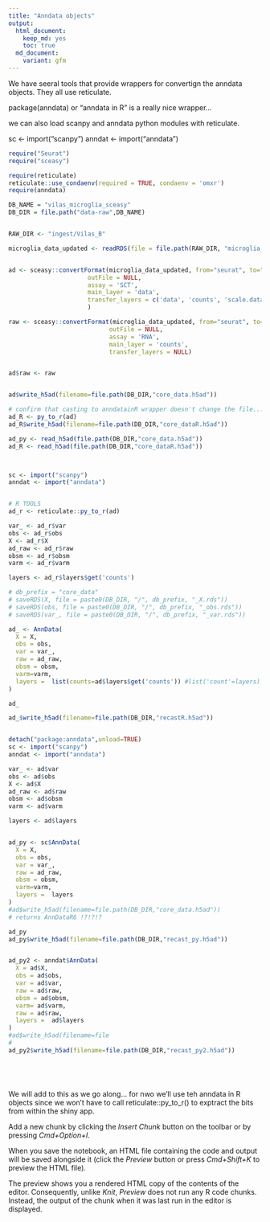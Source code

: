 ```yaml
---
title: "Anndata objects"
output:
  html_document: 
    keep_md: yes
    toc: true
  md_document:
    variant: gfm
---
```


We have seeral tools that provide wrappers for convertign the anndata objects.  They all use reticulate.

package(anndata) or "anndata in R" is a really nice wrapper...

we can also load scanpy and anndata python modules with reticulate.

sc <- import("scanpy")
anndat <- import("anndata")


```r
require("Seurat")
require("sceasy")

require(reticulate)
reticulate::use_condaenv(required = TRUE, condaenv = 'omxr')
require(anndata)

DB_NAME = "vilas_microglia_sceasy"
DB_DIR = file.path("data-raw",DB_NAME)


RAW_DIR <- "ingest/Vilas_B"

microglia_data_updated <- readRDS(file = file.path(RAW_DIR, "microglia_data_seu_new.rds"))


ad <- sceasy::convertFormat(microglia_data_updated, from="seurat", to="anndata",
                      outFile = NULL,
                      assay = 'SCT',
                      main_layer = 'data',
                      transfer_layers = c('data', 'counts', 'scale.data')
                      )

raw <- sceasy::convertFormat(microglia_data_updated, from="seurat", to="anndata",
                            outFile = NULL,
                            assay = 'RNA',
                            main_layer = 'counts',
                            transfer_layers = NULL)


ad$raw <- raw


ad$write_h5ad(filename=file.path(DB_DIR,"core_data.h5ad"))

# confirm that casting to anndatainR wrapper doesn't change the file....
ad_R <- py_to_r(ad)
ad_R$write_h5ad(filename=file.path(DB_DIR,"core_dataR.h5ad"))

ad_py <- read_h5ad(file.path(DB_DIR,"core_data.h5ad"))
ad_R <- read_h5ad(file.path(DB_DIR,"core_dataR.h5ad"))



sc <- import("scanpy")
anndat <- import("anndata")


# R TOOLS
ad_r <- reticulate::py_to_r(ad)

var_ <- ad_r$var
obs <- ad_r$obs
X <- ad_r$X
ad_raw <- ad_r$raw
obsm <- ad_r$obsm
varm <- ad_r$varm

layers <- ad_r$layers$get('counts')

# db_prefix = "core_data"
# saveRDS(X, file = paste0(DB_DIR, "/", db_prefix, "_X.rds"))
# saveRDS(obs, file = paste0(DB_DIR, "/", db_prefix, "_obs.rds"))
# saveRDS(var_, file = paste0(DB_DIR, "/", db_prefix, "_var.rds"))

ad_ <- AnnData(
  X = X,
  obs = obs,
  var = var_,
  raw = ad_raw,
  obsm = obsm,
  varm=varm,
  layers =  list(counts=ad$layers$get('counts')) #list('count'=layers)
)

ad_

ad_$write_h5ad(filename=file.path(DB_DIR,"recastR.h5ad"))


detach("package:anndata",unload=TRUE)
sc <- import("scanpy")
anndat <- import("anndata")

var_ <- ad$var
obs <- ad$obs
X <- ad$X
ad_raw <- ad$raw
obsm <- ad$obsm
varm <- ad$varm

layers <- ad$layers


ad_py <- sc$AnnData(
  X = X,
  obs = obs,
  var = var_,
  raw = ad_raw,
  obsm = obsm,
  varm=varm,
  layers =  layers
)
#ad$write_h5ad(filename=file.path(DB_DIR,"core_data.h5ad"))
# returns AnnDataR6 !?!?!?

ad_py
ad_py$write_h5ad(filename=file.path(DB_DIR,"recast_py.h5ad"))


ad_py2 <- anndat$AnnData(
  X = ad$X,
  obs = ad$obs,
  var = ad$var,
  raw = ad$raw,
  obsm = ad$obsm,
  varm= ad$varm,
  raw = ad$raw,
  layers =  ad$layers
)
#ad$write_h5ad(filename=file
#
ad_py2$write_h5ad(filename=file.path(DB_DIR,"recast_py2.h5ad"))






```


We will add to this as we go along... for nwo we'll use teh anndata in R objects since we won't have to call reticulate::py_to_r() to exptract the bits from within the shiny app.




Add a new chunk by clicking the *Insert Chunk* button on the toolbar or by pressing *Cmd+Option+I*.

When you save the notebook, an HTML file containing the code and output will be saved alongside it (click the *Preview* button or press *Cmd+Shift+K* to preview the HTML file). 

The preview shows you a rendered HTML copy of the contents of the editor. Consequently, unlike *Knit*, *Preview* does not run any R code chunks. Instead, the output of the chunk when it was last run in the editor is displayed.

